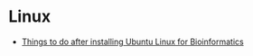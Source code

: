 # Linux

- [Things to do after installing Ubuntu Linux for Bioinformatics](tutorials/linux_bioinformatics.html)